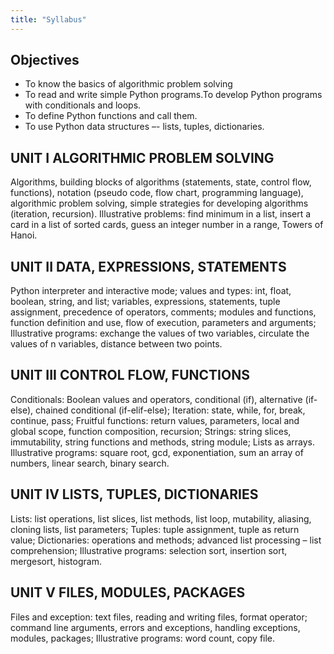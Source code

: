 ```yaml
---
title: "Syllabus"
---
```




## Objectives
- To know the basics of algorithmic problem solving
- To read and write simple Python programs.To develop Python programs with conditionals and loops.
- To define Python functions and call them.
- To use Python data structures –- lists, tuples, dictionaries.

## UNIT I ALGORITHMIC PROBLEM SOLVING 
Algorithms, building blocks of algorithms (statements, state, control flow, functions), notation
(pseudo code, flow chart, programming language), algorithmic problem solving, simple strategies
for developing algorithms (iteration, recursion). Illustrative problems: find minimum in a list, insert a
card in a list of sorted cards, guess an integer number in a range, Towers of Hanoi.

## UNIT II DATA, EXPRESSIONS, STATEMENTS 
Python interpreter and interactive mode; values and types: int, float, boolean, string, and list;
variables, expressions, statements, tuple assignment, precedence of operators, comments;
modules and functions, function definition and use, flow of execution, parameters and arguments;
Illustrative programs: exchange the values of two variables, circulate the values of n variables,
distance between two points.

## UNIT III CONTROL FLOW, FUNCTIONS
Conditionals: Boolean values and operators, conditional (if), alternative (if-else), chained
conditional (if-elif-else); Iteration: state, while, for, break, continue, pass; Fruitful functions: return
values, parameters, local and global scope, function composition, recursion; Strings: string slices,
immutability, string functions and methods, string module; Lists as arrays. Illustrative programs:
square root, gcd, exponentiation, sum an array of numbers, linear search, binary search.

## UNIT IV LISTS, TUPLES, DICTIONARIES 
Lists: list operations, list slices, list methods, list loop, mutability, aliasing, cloning lists, list
parameters; Tuples: tuple assignment, tuple as return value; Dictionaries: operations and
methods; advanced list processing – list comprehension; Illustrative programs: selection sort,
insertion sort, mergesort, histogram.


## UNIT V FILES, MODULES, PACKAGES 
Files and exception: text files, reading and writing files, format operator; command line arguments,
errors and exceptions, handling exceptions, modules, packages; Illustrative programs: word count,
copy file.


